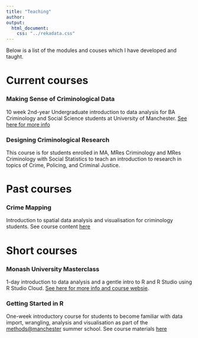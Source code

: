 ```yaml
---
title: "Teaching"
author: 
output:
  html_document:
    css: "../rekadata.css"
---
```


Below is a list of the modules and couses which I have developed and taught.

# Current courses

### Making Sense of Criminological Data

10 week 2nd-year Undergraduate introduction to data analysis for BA Criminology and Social Science students at University of Manchester. [See here for more info](https://rekadata.net/teaching/mscd/)

### Designing Criminological Research

This course is for students enrolled in MA, MRes Criminology and MRes Criminology with Social Statistics to teach an introduction to research in topics of Crime, Policing, and Criminal Justice.

# Past courses

### Crime Mapping

Introduction to spatial data analysis and visualisation for criminology students. See course content [here](https://maczokni.github.io/crimemapping_textbook_bookdown/)


# Short courses

### Monash University Masterclass

1-day introduction to data analysis and a gentle intro to R and R Studio using R Studio Cloud. [See here for more info and course websie](https://rekadata.net/teaching/monash_masterclass/). 


### Getting Started in R

One-week introductory course for students to become familiar with data import, wrangling, analysis and visualisation as part of the [methods@manchester](https://www.methods.manchester.ac.uk/connect/events/summer-school-2020/) summer school. See course materials [here](https://rcatlord.github.io/GSinR/)

